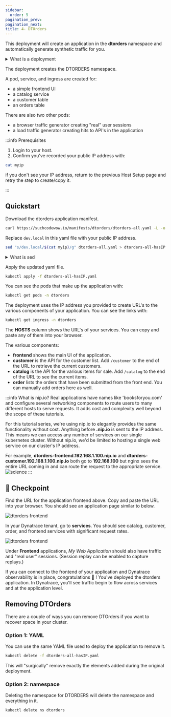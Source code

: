 ```yaml
---
sidebar:
  order: 5
pagination_prev:
pagination_next:
title: 4- DTOrders
---
```


This deployment will create an application in the **dtorders** namespace and automatically generate synthetic traffic for you.

<details>
  <summary>What is a deployment</summary>A deployment is a set of instructions, usually in a YAML file like below, that
  provide a blueprint for what components we want to add to our cluster. If one of the components of that deployment is
  removed, kubernetes will automatically recreate them.
</details>

The deployment creates the DTORDERS namespace.

A pod, service, and ingress are created for:

- a simple frontend UI
- a catalog service
- a customer table
- an orders table

There are also two other pods:

- a browser traffic generator creating "real" user sessions
- a load traffic generator creating hits to API's in the application

:::info Prerequisites

1. Login to your host.
2. Confirm you've recorded your public IP address with:

```bash
cat myip
```

if you don't see your IP address, return to the previous Host Setup page and retry the step to create/copy it.

:::

## Quickstart

Download the dtorders application manifest.

```bash
curl https://suchcodewow.io/manifests/dtorders/dtorders-all.yaml -L -o dtorders-all.yaml
```

Replace `dev.local` in this yaml file with your public IP address.

```bash
sed "s/dev.local/$(cat myip)/g" dtorders-all.yaml > dtorders-all-hasIP.yaml
```

<details>
<summary>What is sed </summary>
  sed is a utility that replaces one string of text with another.  Here we're telling it to search for **dev.local** (a placeholder) in **dtorders-all.yaml** and use the contents of the *myip* file as the replacement.  The **/g** tells sed to replace every instance.  The part starting with **>** means to send the result of all those replacements to the target filename.

</details>

Apply the updated yaml file.

```bash
kubectl apply -f dtorders-all-hasIP.yaml
```

You can see the pods that make up the application with:

```bash
kubectl get pods -n dtorders
```

The deployment uses the IP address you provided to create URL's to the various components of your application. You can see the links with:

```bash
kubectl get ingress -n dtorders
```

The **HOSTS** column shows the URL's of your services. You can copy and paste any of them into your browser.

The various components:

- **frontend** shows the main UI of the application.
- **customer** is the API for the customer list. Add `/customer` to the end of the URL to retrieve the current customers.
- **catalog** is the API for the various items for sale. Add `/catalog` to the end of the URL to see the current items.
- **order** lists the orders that have been submitted from the front end. You can manually add orders here as well.

:::info What is nip.io?
Real applications have names like 'booksforyou.com' and configure several networking components to route users to many different hosts to serve requests. It adds cost and complexity well beyond the scope of these tutorials.

For this tutorial series, we're using nip.io to elegantly provides the same functionality without cost. Anything before **.nip.io** is sent to the IP address. This means we can access any number of services on our single kubernetes cluster. Without nip.io, we'd be limited to hosting a single web service on our cluster's IP address.

For example, **dtorders-frontend.192.168.1.100.nip.io** and **dtorders-customer.192.168.1.100.nip.io** both go to **192.168.100** but nginx sees the entire URL coming in and can route the request to the appropriate service.
![science](/src/assets/img/science.png)
:::

## :checkered_flag: Checkpoint

Find the URL for the application frontend above. Copy and paste the URL into your browser. You should see an application page similar to below.

![dtorders frontend](/src/assets/img/dtorders-frontend.png)

In your Dynatrace tenant, go to **services**. You should see catalog, customer, order, and frontend services with significant request rates.

![dtorders frontend](/src/assets/img/dtorders_services.png)

Under **Frontend** applications, _My Web Application_ should also have traffic and "real user" sessions. (Session replay can be enabled to capture replays.)

If you can connect to the frontend of your application and Dynatrace observability is in place, congratulations :tada: ! You've deployed the dtorders application. In Dynatrace, you'll see traffic begin to flow across services and at the application level.

## Removing DTOrders

There are a couple of ways you can remove DTOrders if you want to recover space in your cluster.

### Option 1: YAML

You can use the same YAML file used to deploy the application to remove it.

```bash
kubectl delete -f dtorders-all-hasIP.yaml
```

This will "surgically" remove exactly the elements added during the original deployment.

### Option 2: namespace

Deleting the namespace for DTORDERS will delete the namespace and everything in it.

```bash
kubectl delete ns dtorders
```
